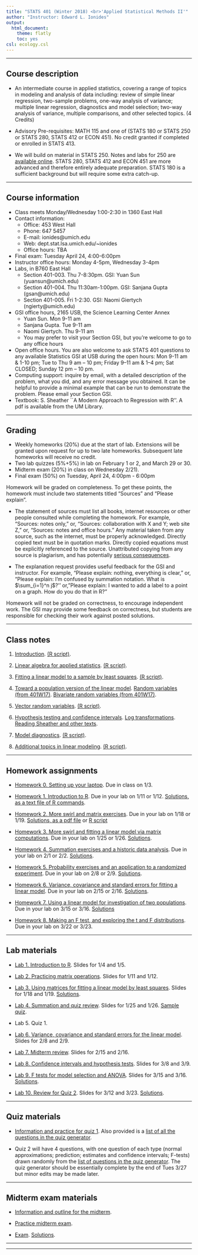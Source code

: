 ```yaml
---
title: "STATS 401 (Winter 2018) <br>'Applied Statistical Methods II'"
author: "Instructor: Edward L. Ionides"
output:
  html_document:
    theme: flatly
    toc: yes
csl: ecology.csl
---
```


------

## Course description

* An intermediate course in applied statistics, covering a range of topics in modeling and analysis of data including: review of simple linear regression, two-sample problems, one-way analysis of variance; multiple linear regression, diagnostics and model selection; two-way analysis of variance, multiple comparisons, and other selected topics. (4 Credits)

* Advisory Pre-requisites: MATH 115 and one of (STATS 180 or STATS 250 or STATS 280, STATS 412 or ECON 451). No credit granted if completed or enrolled in STATS 413.

* We will build on material in STATS 250. Notes and labs for 250 are [available online](https://open.umich.edu/find/open-educational-resources/statistics/statistics-250-introduction-statistics-data-analysis).
STATS 280, STATS 412 and ECON 451 are more advanced and therefore entirely adequate preparation. STATS 180 is a sufficient background but will require some extra catch-up.

--------------

## Course information

* Class meets Monday/Wednesday 1:00-2:30 in 1360 East Hall
* Contact information:
    + Office: 453 West Hall 
    + Phone: 647 5457 
    + E-mail: ionides@umich.edu 
    + Web: dept.stat.lsa.umich.edu/~ionides
    + Office hours:  TBA
* Final exam: Tuesday April 24, 4:00-6:00pm
* Instructor office hours: Monday 4-5pm, Wednesday 3-4pm
* Labs, in B760 East Hall
    + Section 401-003. Thu 7-8:30pm. GSI: Yuan Sun (yuansun@umich.edu)
    + Section 401-004. Thu 11:30am-1:00pm. GSI: Sanjana Gupta (gsan@umich.edu)
    + Section 401-005. Fri 1-2:30. GSI: Naomi Giertych (ngierty@umich.edu)
* GSI office hours, 2165 USB, the Science Learning Center Annex
    + Yuan Sun. Mon 9-11 am 
    + Sanjana Gupta. Tue 9-11 am
    + Naomi Giertych. Thu 9-11 am
    + You may prefer to visit your Section GSI, but you're welcome to go to any office hours
* Open office hours. You are also welcome to ask STATS 401 questions to any available Statistics GSI at USB during the open hours: Mon 9-11 am & 1-10 pm; Tue to Thu 9 am – 10 pm;  Friday 9–11 am & 1–4 pm;  Sat CLOSED; Sunday 12 pm – 10 pm.
* Computing support: inquire by email, with a detailed description of the problem, what you did, and any error message you obtained. It can be helpful to provide a minimal example that can be run to demonstrate the problem. Please email your Section GSI.
* Textbook: S. Sheather ``A Modern Approach to Regression with R''. A pdf is available from the UM Library.

-----------

##  Grading

* Weekly homeworks (20\%) due at the start of lab. Extensions will be granted upon request for up to two late homeworks. Subsequent late homeworks will receive no credit.
* Two lab quizzes (5\%+5\%) in lab on February 1 or 2, and March 29 or 30.
* Midterm exam (20\%) in class on Wednesday 2/21).
* Final exam (50\%) on Tuesday, April 24, 4:00pm - 6:00pm

Homework will be graded on completeness. 
To get these points, the homework must include two statements titled "Sources" and "Please explain".
 
* The statement of sources must list all books, internet resources or other people consulted while completing the homework. For example, "Sources: notes only," or, "Sources: collaboration with X and Y; web site Z," or, "Sources: notes and office hours."
Any material taken from any source, such as the internet, must be properly acknowledged. 
Directly copied text must be in quotation marks.
Directly copied equations must be explicitly referenced to the source.
Unattributed copying from any source is plagiarism, and has potentially [serious consequences](https://lsa.umich.edu/lsa/academics/academic-integrity/academic-misconduct.html).

* The explanation request provides useful feedback for the GSI and instructor. For example, "Please explain: nothing, everything is clear," or, "Please explain: I'm confused by summation notation. What is $\sum_{i=1}^n j$?'' or, "Please explain: I wanted to add a label to a point on a graph. How do you do that in R?"

Homework will not be graded on correctness, to encourage independent work.
The GSI may provide some feedback on correctness, but students are responsible for checking their work against posted solutions.


----------

## Class notes

1. [Introduction](01/notes01.pdf). [(R script)](01/notes01.R).

2. [Linear algebra for applied statistics](02/notes02.pdf). [(R script)](02/notes02.R).

3. [Fitting a linear model to a sample by least squares](03/notes03.pdf). [(R script)](03/notes03.R).

4. [Toward a population version of the linear model](04/notes04.pdf).
[Random variables (from 401W17)](04/401f17-chapter2.pdf).
[Bivariate random variables (from 401W17)](04/401f17-chapter3.pdf).
 
5. [Vector random variables](05/notes05.pdf). [(R script)](05/notes05.R).

6. [Hypothesis testing and confidence intervals](06/notes06.pdf). 
[Log transformations](06/log_transform.pdf).
[Reading Sheather and other texts](06/texts.html).

7. [Model diagnostics](07/notes07.pdf). [(R script)](07/notes07.R).

8. [Additional topics in linear modeling](08/notes08.pdf). [(R script)](08/notes08.R).

--------

## Homework assignments

* [Homework 0. Setting up your laptop](hw/hw00/hw00.html). 
Due in class on 1/3.

* [Homework 1. Introduction to R](hw/hw01/hw01.html). 
Due in your lab on 1/11 or 1/12. [Solutions, as a text file of R commands](hw/hw01/sol_hw01.R).

* [Homework 2. More swirl and matrix exercises](hw/hw02/hw02.html). 
Due in your lab on 1/18 or 1/19. [Solutions, as a pdf file](hw/hw02/Hw2_Solutions.pdf) or [R script](hw/hw02/Hw2_Solutions.Rmd)

* [Homework 3. More swirl and fitting a linear model via matrix computations](hw/hw03/hw03.html). 
Due in your lab on 1/25 or 1/26. [Solutions](hw/hw03/sol_hw03.html).

* [Homework 4. Summation exercises and a historic data analysis](hw/hw04/hw04.html). 
Due in your lab on 2/1 or 2/2. [Solutions](hw/hw04/sol_hw04.html).

* [Homework 5. Probability exercises and an application to a randomized experiment](hw/hw05/hw05.html). 
Due in your lab on 2/8 or 2/9. [Solutions](hw/hw05/sol_hw05.html).

* [Homework 6. Variance, covariance and standard errors for fitting a linear model](hw/hw06/hw06.html). 
Due in your lab on 2/15 or 2/16. [Solutions](hw/hw06/sol_hw06.html).

* [Homework 7. Using a linear model for investigation of two populations](hw/hw07/hw07.html). Due in your lab on 3/15 or 3/16. [Solutions](hw/hw07/sol_hw07.html)

* [Homework 8. Making an F test, and exploring the t and F distributions](hw/hw08/hw08.html). Due in your lab on 3/22 or 3/23.

------------

## Lab materials

* [Lab 1. Introduction to R](lab/lab01/lab01.pdf). Slides for 1/4 and 1/5.

* [Lab 2. Practicing matrix operations](lab/lab02/lab02.pdf). Slides for 1/11 and 1/12.

* [Lab 3. Using matrices for fitting a linear model by least squares ](lab/lab03/lab03.pdf). Slides for 1/18 and 1/19. [Solutions](lab/lab03/sol_lab03.pdf).

* [Lab 4. Summation and quiz review](lab/lab04/lab04.pdf). Slides for 1/25 and 1/26. [Sample quiz](lab/lab04/sample_quiz.pdf). 

* Lab 5. Quiz 1.

* [Lab 6. Variance, covariance and standard errors for the linear model](lab/lab06/lab06.pdf). Slides for 2/8 and 2/9.

* [Lab 7. Midterm review](lab/lab07/lab07.pdf). Slides for 2/15 and 2/16.

* [Lab 8. Confidence intervals and hypothesis tests](lab/lab08/lab08.pdf). Slides for 3/8 and 3/9.

* [Lab 9. F tests for model selection and ANOVA](lab/lab09/lab09.pdf). Slides for 3/15 and 3/16. [Solutions](lab/lab09/sol_lab09.pdf).

* [Lab 10. Review for Quiz 2](lab/lab10/lab10.html). Slides for 3/12 and 3/23. [Solutions](lab/lab10/sol_lab10.html).


------------

## Quiz materials

* [Information and practice for quiz 1](quiz1/quiz1.html).
 Also provided is a [list of all the questions in the quiz generator](quiz1/quiz1-all.html).

* Quiz 2 will have 4 questions, with one question of each type (normal approximations; prediction; estimates and confidence intervals; F-tests) drawn randomly from the [list of questions in the quiz generator](quiz2/quiz2.pdf). The quiz generator should be essentially complete by the end of Tues 3/27 but minor edits may be made later.

-----------

## Midterm exam materials

* [Information and outline for the midterm](mt/info.html).

* [Practice midterm exam](mt/practice/practice-mt.html).

* [Exam](mt/mt401w18/mt401w18.pdf). [Solutions](mt/mt401w18/mt401w18sol.pdf).

------------

-----------

